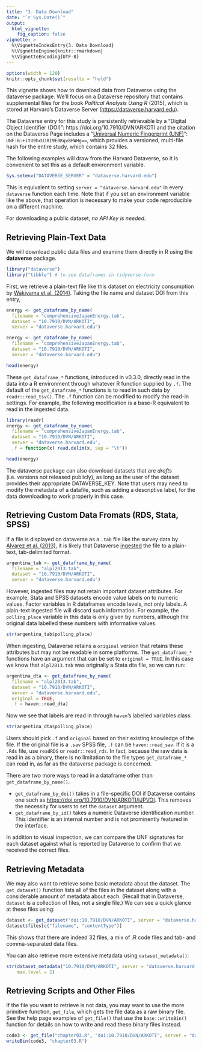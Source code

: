 ```yaml
---
title: "3. Data Download"
date: "`r Sys.Date()`"
output:
  html_vignette:
    fig_caption: false
vignette: >
  %\VignetteIndexEntry{3. Data Download}
  %\VignetteEngine{knitr::rmarkdown}
  %\VignetteEncoding{UTF-8}
---
```


```r
options(width = 120)
knitr::opts_chunk$set(results = "hold")
```

This vignette shows how to download data from Dataverse using the dataverse package. We'll focus on a Dataverse repository that contains supplemental files for the book _Political Analysis Using R_ (2015), which is stored at Harvard's Dataverse Server (<https://dataverse.harvard.edu>).

The Dataverse entry for this study is persistently retrievable by a "Digital Object Identifier (DOI)": https://doi.org/10.7910/DVN/ARKOTI and the citation on the Dataverse Page includes a "[Universal Numeric Fingerprint (UNF)](https://guides.dataverse.org/en/latest/developers/unf/index.html)": `UNF:6:+itU9hcUJ8I9E0Kqv8HWHg==`, which provides a versioned, multi-file hash for the entire study, which contains 32 files.

The following examples will draw from the Harvard Dataverse, so it is convenient to set this as a default environment variable. 

```r
Sys.setenv("DATAVERSE_SERVER" = "dataverse.harvard.edu")
```

This is equivalent to setting `server = "dataverse.harvard.edu"` in every `dataverse` function each time. Note that if you set an environment variable like the above, that operation is necessary to make your code reproducible on a different machine.

For downloading a public dataset, _no API Key is needed_.


## Retrieving Plain-Text Data

We will download public data files and examine them directly in R using the **dataverse** package. 

```r
library("dataverse")
library("tibble") # to see dataframes in tidyverse-form
```


First, we retrieve a plain-text file like this dataset on electricity consumption by [Wakiyama et al. (2014)](https://doi.org/10.7910/DVN/ARKOTI/GN1MRT). Taking the file name and dataset DOI from this entry,

```r
energy <- get_dataframe_by_name(
  filename = "comprehensiveJapanEnergy.tab",
  dataset = "10.7910/DVN/ARKOTI", 
  server = "dataverse.harvard.edu")
```

```r
energy <- get_dataframe_by_name(
  filename = "comprehensiveJapanEnergy.tab",
  dataset = "10.7910/DVN/ARKOTI", 
  server = "dataverse.harvard.edu")
```

```r
head(energy)
```

These `get_dataframe_*` functions, introduced in v0.3.0, directly read in the data into a R environment through whatever R function supplied by `.f`. The default of the  `get_dataframe_*` functions is to read in such data by `readr::read_tsv()`. The `.f` function can be modified to modify the read-in settings. For example, the following modification is a base-R equivalent to read in the ingested data.


```r
library(readr)
energy <- get_dataframe_by_name(
  filename = "comprehensiveJapanEnergy.tab",
  dataset = "10.7910/DVN/ARKOTI", 
  server = "dataverse.harvard.edu",
  .f = function(x) read.delim(x, sep = "\t"))

head(energy)
```


The dataverse package can also download datasets that are _drafts_ (i.e. versions not released publicly), as long as the user of the dataset provides their appropriate DATAVERSE_KEY. Note that users may need to modify the metadata of a datafile, such as adding a descriptive label, for the data downloading to work properly in this case. 


## Retrieving Custom Data Fromats (RDS, Stata, SPSS)


If a file is displayed on dataverse as a `.tab` file like the survey data by [Alvarez et al. (2013)](https://doi.org/10.7910/DVN/ARKOTI/A8YRMP), it is likely that Dataverse [ingested](https://guides.dataverse.org/en/latest/user/tabulardataingest/index.html) the file to a plain-text, tab-delimited format.

```r
argentina_tab <- get_dataframe_by_name(
  filename = "alpl2013.tab",
  dataset = "10.7910/DVN/ARKOTI",
  server = "dataverse.harvard.edu")
```


However, ingested files may not retain important dataset attributes. For example, Stata and SPSS datasets encode value labels on to numeric values. Factor variables in R dataframes encode levels, not only labels. A plain-text ingested file will discard such information. For example,  the `polling_place` variable in this data is only given by numbers, although the original data labelled these numbers with informative values.

```r
str(argentina_tab$polling_place)
```

When ingesting, Dataverse retains a `original` version that retains these attributes but may not be readable in some platforms. The `get_dataframe_*` functions have an argument that can be set to `original = TRUE`. In this case we know that `alpl2013.tab` was originally a Stata dta file, so we can run:

```r
argentina_dta <- get_dataframe_by_name(
  filename = "alpl2013.tab",
  dataset = "10.7910/DVN/ARKOTI",
  server = "dataverse.harvard.edu",
  original = TRUE,
  .f = haven::read_dta)
```

Now we see that labels are read in through `haven`'s labelled variables class:

```r
str(argentina_dta$polling_place)
```



Users should pick `.f` and `original` based on their existing knowledge of the file. If the original file is a `.sav` SPSS file, `.f` can be `haven::read_sav`. If it is a `.Rds` file, use `readRDS` or `readr::read_rds`. In fact, because the raw data is read in as a binary, there is no limitation to the file types `get_dataframe_*` can read in, as far as the dataverse package is concerned.

There are two more ways to read in a dataframe other than `get_dataframe_by_name()`. 

* `get_dataframe_by_doi()` takes in a file-specific DOI if Dataverse contains one such as <https://doi.org/10.7910/DVN/ARKOTI/IJPVOI>. This removes the necessity for users to set the `dataset` argument. 
* `get_dataframe_by_id()` takes a numeric Dataverse identification number. This identifier is an internal number and is not prominently featured in the interface.

In addition to visual inspection, we can compare the UNF signatures for each dataset against what is reported by Dataverse to confirm that we received the correct files. 

## Retrieving Metadata

We may also want to retrieve some basic metadata about the dataset. The `get_dataset()` function lists all of the files in the dataset along with a considerable amount of metadata about each. (Recall that in Dataverse, `dataset` is a collection of files, not a single file.)  We can see a quick glance at these files using:

```r
dataset <- get_dataset("doi:10.7910/DVN/ARKOTI", server = "dataverse.harvard.edu")
dataset$files[c("filename", "contentType")]
```

This shows that there are indeed 32 files, a mix of .R code files and tab- and comma-separated data files.

You can also retrieve more extensive metadata using `dataset_metadata()`:

```r
str(dataset_metadata("10.7910/DVN/ARKOTI", server = "dataverse.harvard.edu"), 
    max.level = 2)
```

## Retrieving Scripts and Other Files

If the file you want to retrieve is not data, you may want to use the  more primitive function, `get_file`, which gets the file data as a raw binary file. See the help page examples of `get_file()` that use the `base::writeBin()` function for details on how to write and read these binary files instead.

```r
code3 <- get_file("chapter03.R", "doi:10.7910/DVN/ARKOTI", server = "dataverse.harvard.edu")
writeBin(code3, "chapter03.R")
```
